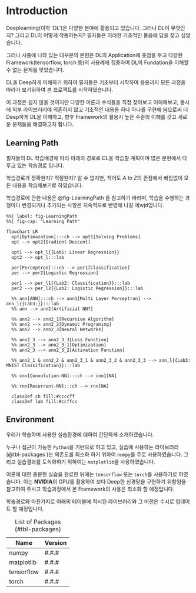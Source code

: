 # Introduction

Deeplearning(이하 'DL')은 다양한 분야에 활용되고 있습니다. 그러나 DL이 무엇인지? 그리고 DL이 어떻게 작동하는지? 필자들은 이러한 기초적인 물음에 답을 찾고 싶었습니다. 

그러나 시중에 나와 있는 대부분의 문헌은 DL의 Application에 촛점을 두고 다양한 Framework(tensorflow, torch 등)의 사용례에 집중하여 DL의 Fundation을 이해할 수 없는 문제를 맞았습니다.

DL을 Deep하게 이해하기 위하여 필자들은 기초부터 시작하여 응용까지 모든 과정을 따라가 보기위하여 본 프로젝트를 시작하였습니다. 

이 과정은 쉽지 않을 것이지만 다양한 이론과 수식들을 직접 찾아보고 이해해보고, 동시에 외부 라이브러리에 의존하지 않고 기초적인 내용을 하나 하나를 구현해 봄으로써 더 Deep하게 DL을 이해하고, 향후 Framework의 활용시 높은 수준의 이해를 갖고 새로운 문제들을 해결하고자 합니다.

## Learning Path

필자들의 DL 학습배경에 따라 아래의 경로로 DL을 학습할 계획이며 많은 문헌에서 다루고 있는 학습경로 입니다.

학습경로가 정확한지? 적절한지? 알 수 없지만, 적어도 *A to Z*의 관점에서 빠짐없이 모든 내용을 학습해보기로 하였습니다.

학습경로에 관한 내용은 @fig-LearningPath 을 참고하기 바라며, 학습을 수행하는 과정마다 변경되거나 추가되는 사항은 지속적으로 반영해 나갈 예wjd입니다.


```mermaid
%%| label: fig-LearningPath
%%| fig-cap: "Learning Path"

flowchart LR
  opt[Optimazation]:::ch --> opt1[Solving Problems]
  opt --> opt2[Gradient Descent] 

  opt1 --> opt_l{{Lab1: Linear Regression}}
  opt2 --> opt_l:::lab

  per[Perceptron]:::ch --> per1[Classification]
  per --> per2[Logistic Regression]

  per1 --> per_l1{{Lab2: Classification}}:::lab
  per2 --> per_l2{{Lab2: Logistic Regression}}:::lab

  %% ann[ANN]:::ch --> ann1[Multi Layer Perceptron] --> ann_l{{Lab3:}}:::lab
  %% ann --> ann2[Artificial NN?]

  %% ann2 --> ann2_1[Recursive Algorithm]
  %% ann2 --> ann2_2[Dynamic Programing]
  %% ann2 --> ann2_3[Neural Networks]
  
  %% ann2_3 --> ann2_3_3[Loss Function]
  %% ann2_3 --> ann2_3_1[Optimization]
  %% ann2_3 --> ann2_3_2[Activation Function]

  %% ann2_1 & ann2_2 & ann2_3_1 & ann2_3_2 & ann2_3_3 --> ann_l{{Lab3: MNIST Classification}}:::lab
  
  %% cnn[Convolution-NN]:::ch --> cnn1[NA]

  %% rnn[Recurrent-NN]:::ch --> rnn[NA]

  classDef ch fill:#ccccff
  classDef lab fill:#ccffcc
```

## Environment

우리가 학습하며 사용한 실습환경에 대하여 간단하게 소개하겠습니다. 

누구나 접근이 가능한 `Python`을 기반으로 하고 있고, 실습에 사용하는 라이브러리(@tbl-packages )는 의존도를 최소화 하기 위하여 `numpy`를 주로 사용하였습니다. 그리고 실습결과를 도식화하기 위하여는 `matplotlib`을 사용하였습니다.

이론에 대한 충분한 실습을 완료한 뒤에는 `tensorflow` 또는 `torch`를 사용하기로 하였습니다. 이는 **NVIDIA**의 GPU를 활용하여 보다 Deep한 신경망을 구현하기 위함임을 참고하여 주시고 학습과정에서 본 Framework의 사용은 최소화 할 예정입니다.

학습경로와 마찬가지로 아래의 테이블에 적시된 라이브러리와 그 버전은 수시로 업데이트 할 예정입니다.

| Name | Version |
|---|---|
| numpy | #.#.# |
| matplotlib | #.#.# |
| tensorflow | #.#.# |
| torch | #.#.# |

: List of Packages {#tbl-packages}